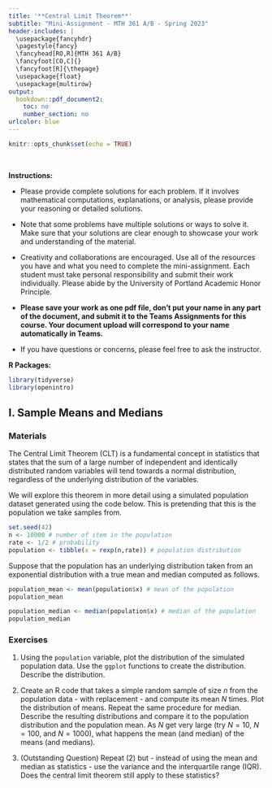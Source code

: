 ---
title: '**Central Limit Theorem**'
subtitle: "Mini-Assignment - MTH 361 A/B - Spring 2023"
header-includes: |
  \usepackage{fancyhdr}
  \pagestyle{fancy}
  \fancyhead[RO,R]{MTH 361 A/B}
  \fancyfoot[CO,C]{}
  \fancyfoot[R]{\thepage}
  \usepackage{float}
  \usepackage{multirow}
output:
  bookdown::pdf_document2:
    toc: no
    number_section: no
urlcolor: blue
---

```{r setup, include=FALSE}
knitr::opts_chunk$set(echo = TRUE)
```

\

**Instructions:**
 
 * Please provide complete solutions for each problem. If it involves mathematical computations, explanations, or analysis, please provide your reasoning or detailed solutions.
 
 * Note that some problems have multiple solutions or ways to solve it. Make sure that your solutions are clear enough to showcase your work and understanding of the material.
 
 * Creativity and collaborations are encouraged. Use all of the resources you have and what you need to complete the mini-assignment. Each student must take personal responsibility and submit their work individually. Please abide by the University of Portland Academic Honor Principle.
 
 * **Please save your work as one pdf file, don't put your name in any part of the document, and submit it to the Teams Assignments for this course. Your document upload will correspond to your name automatically in Teams.**
 
 * If you have questions or concerns, please feel free to ask the instructor.
 
**R Packages:**

```{r message=FALSE, warning=FALSE}
library(tidyverse)
library(openintro)
```

\newpage

## I. Sample Means and Medians

### Materials

The Central Limit Theorem (CLT) is a fundamental concept in statistics that states that the sum of a large number of independent and identically distributed random variables will tend towards a normal distribution, regardless of the underlying distribution of the variables.

We will explore this theorem in more detail using a simulated population dataset generated using the code below. This is pretending that this is the population we take samples from.

```{r}
set.seed(42)
n <- 10000 # number of item in the population
rate <- 1/2 # probability
population <- tibble(x = rexp(n,rate)) # population distribution
```

Suppose that the population has an underlying distribution taken from an exponential distribution with a true mean and median computed as follows.

```{r}
population_mean <- mean(population$x) # mean of the population
population_mean

population_median <- median(population$x) # median of the population
population_median
```

### Exercises

1. Using the `population` variable, plot the distribution of the simulated population data. Use the `ggplot` functions to create the distribution. Describe the distribution. 

2. Create an R code that takes a simple random sample of size $n$ from the population data - with replacement - and compute its mean $N$ times. Plot the distribution of means. Repeat the same procedure for median. Describe the resulting distributions and compare it to the population distribution and the population mean. As $N$ get very large (try $N = 10$, $N = 100$, and $N = 1000$), what happens the mean (and median) of the means (and medians).

3. (Outstanding Question) Repeat (2) but - instead of using the mean and median as statistics - use the variance and the interquartile range (IQR). Does the central limit theorem still apply to these statistics?
